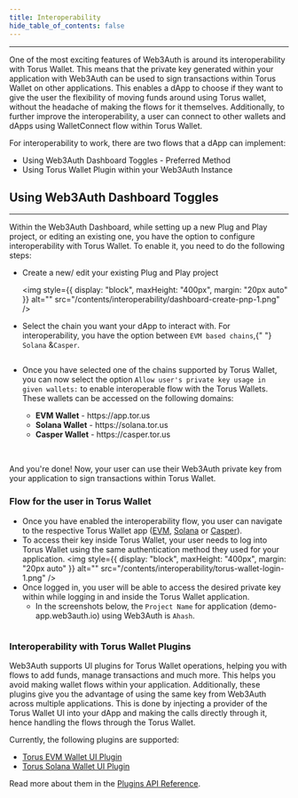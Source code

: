 ```yaml
---
title: Interoperability
hide_table_of_contents: false
---
```


---

One of the most exciting features of Web3Auth is around its interoperability with Torus Wallet. This means that the private key generated within your
application with Web3Auth can be used to sign transactions within Torus Wallet on other applications. This enables a dApp to choose if they want to
give the user the flexibility of moving funds around using Torus wallet, without the headache of making the flows for it themselves. Additionally, to
further improve the interoperability, a user can connect to other wallets and dApps using WalletConnect flow within Torus Wallet.

For interoperability to work, there are two flows that a dApp can implement:

- Using Web3Auth Dashboard Toggles - Preferred Method
- Using Torus Wallet Plugin within your Web3Auth Instance

## Using Web3Auth Dashboard Toggles

---

Within the Web3Auth Dashboard, while setting up a new Plug and Play project, or editing an existing one, you have the option to configure
interoperability with Torus Wallet. To enable it, you need to do the following steps:

- Create a new/ edit your existing Plug and Play project

  <img style={{ display: "block", maxHeight: "400px", margin: "20px auto" }} alt="" src="/contents/interoperability/dashboard-create-pnp-1.png" />

<div className="text-image-column">
  <div>
    <ul>
      <li>
        Select the chain you want your dApp to interact with. For interoperability, you have the option between <code>EVM based chains</code>,{" "}
        <code>Solana</code> &<code>Casper</code>.
      </li>
    </ul>
  </div>
  <div>
    <img style={{ minWidth: "200px", maxWidth: "250px" }} alt="" src="/contents/interoperability/dashboard-create-pnp-3.png" />
  </div>
</div>

- Once you have selected one of the chains supported by Torus Wallet, you can now select the option `Allow user's private key usage in given wallets:`
  to enable interoperable flow with the Torus Wallets. These wallets can be accessed on the following domains:

<div className="text-image-column">
  <div>
    <ul>
      <ul>
        <li>
          <b>EVM Wallet</b> - https://app.tor.us
        </li>
        <li>
          <b>Solana Wallet</b> - https://solana.tor.us
        </li>
        <li>
          <b>Casper Wallet</b> - https://casper.tor.us
        </li>
      </ul>
    </ul>
  </div>
  <div>
    <img style={{ minWidth: "300px", maxWidth: "350px" }} alt="" src="/contents/interoperability/dashboard-create-pnp-4.png" />
  </div>
</div>
<br />

And you're done! Now, your user can use their Web3Auth private key from your application to sign transactions within Torus Wallet.

### Flow for the user in Torus Wallet

- Once you have enabled the interoperability flow, you user can navigate to the respective Torus Wallet app ([EVM](https://app.tor.us),
  [Solana](https://solana.tor.us) or [Casper](https://casper.tor.us)).
- To access their key inside Torus Wallet, your user needs to log into Torus Wallet using the same authentication method they used for your
  application.
  <img style={{ display: "block", maxHeight: "400px", margin: "20px auto" }} alt="" src="/contents/interoperability/torus-wallet-login-1.png" />
- Once logged in, you user will be able to access the desired private key within while logging in and inside the Torus Wallet application.
  - In the screenshots below, the `Project Name` for application (demo-app.web3auth.io) using Web3Auth is `Ahash`.

<div className="text-image-column">
  <div>
    <img style={{ display: "block", maxHeight: "500px", alignSelf: "center" }} alt="" src="/contents/interoperability/torus-wallet-login-2.png" />
  </div>
  <div>
    <img style={{ display: "block", maxHeight: "500px", alignSelf: "center" }} alt="" src="/contents/interoperability/torus-wallet-login-3.png" />
  </div>
</div>

### Interoperability with Torus Wallet Plugins

Web3Auth supports UI plugins for Torus Wallet operations, helping you with flows to add funds, manage transactions and much more. This helps you avoid
making wallet flows within your application. Additionally, these plugins give you the advantage of using the same key from Web3Auth across multiple
applications. This is done by injecting a provider of the Torus Wallet UI into your dApp and making the calls directly through it, hence handling the
flows through the Torus Wallet.

Currently, the following plugins are supported:

- [Torus EVM Wallet UI Plugin](/api-reference/web/plugins/torusevmwalletplugin)
- [Torus Solana Wallet UI Plugin](/api-reference/web/plugins/torussolanawalletplugin)

Read more about them in the [Plugins API Reference](/api-reference/web/plugins).
